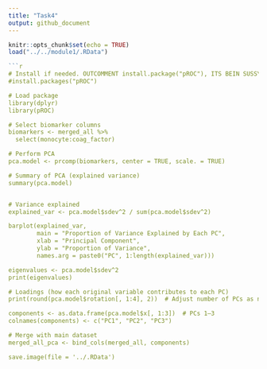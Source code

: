 ```yaml
---
title: "Task4"
output: github_document
---
```


```r
knitr::opts_chunk$set(echo = TRUE)
load("../../module1/.RData")
```

```r
```r
# Install if needed. OUTCOMMENT install.package("pROC"), ITS BEIN SUSSY
#install.packages("pROC")

# Load package
library(dplyr)
library(pROC)

# Select biomarker columns
biomarkers <- merged_all %>%
  select(monocyte:coag_factor)

# Perform PCA
pca.model <- prcomp(biomarkers, center = TRUE, scale. = TRUE)

# Summary of PCA (explained variance)
summary(pca.model)


# Variance explained
explained_var <- pca.model$sdev^2 / sum(pca.model$sdev^2)

barplot(explained_var,
        main = "Proportion of Variance Explained by Each PC",
        xlab = "Principal Component",
        ylab = "Proportion of Variance",
        names.arg = paste0("PC", 1:length(explained_var)))

eigenvalues <- pca.model$sdev^2
print(eigenvalues)

# Loadings (how each original variable contributes to each PC)
print(round(pca.model$rotation[, 1:4], 2))  # Adjust number of PCs as needed

components <- as.data.frame(pca.model$x[, 1:3])  # PCs 1–3
colnames(components) <- c("PC1", "PC2", "PC3")

# Merge with main dataset
merged_all_pca <- bind_cols(merged_all, components)

save.image(file = '../.RData')
```
